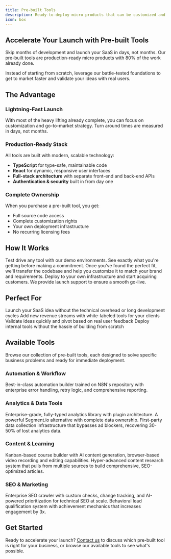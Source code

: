 ```yaml
---
title: Pre-built Tools
description: Ready-to-deploy micro products that can be customized and launched as your own SaaS
icon: box
---
```


## Accelerate Your Launch with Pre-built Tools

Skip months of development and launch your SaaS in days, not months. Our pre-built tools are production-ready micro products with 80% of the work already done.

<Card title="Why Pre-built Tools?" icon="zap">
  Instead of starting from scratch, leverage our battle-tested foundations to get to market faster and validate your ideas with real users.
</Card>

## The Advantage

### Lightning-Fast Launch
With most of the heavy lifting already complete, you can focus on customization and go-to-market strategy. Turn around times are measured in days, not months.

### Production-Ready Stack
All tools are built with modern, scalable technology:
- **TypeScript** for type-safe, maintainable code
- **React** for dynamic, responsive user interfaces
- **Full-stack architecture** with separate front-end and back-end APIs
- **Authentication & security** built in from day one

### Complete Ownership
When you purchase a pre-built tool, you get:
- Full source code access
- Complete customization rights
- Your own deployment infrastructure
- No recurring licensing fees

## How It Works

<Steps>
  <Step title="Try Before You Buy">
    Test drive any tool with our demo environments. See exactly what you're getting before making a commitment.
  </Step>

  <Step title="Purchase & Customize">
    Once you've found the perfect fit, we'll transfer the codebase and help you customize it to match your brand and requirements.
  </Step>

  <Step title="Launch Your SaaS">
    Deploy to your own infrastructure and start acquiring customers. We provide launch support to ensure a smooth go-live.
  </Step>
</Steps>

## Perfect For

<CardGroup cols={2}>
  <Card title="Entrepreneurs" icon="user-tie">
    Launch your SaaS idea without the technical overhead or long development cycles
  </Card>

  <Card title="Agencies" icon="building">
    Add new revenue streams with white-labeled tools for your clients
  </Card>

  <Card title="Startups" icon="rocket">
    Validate ideas quickly and pivot based on real user feedback
  </Card>

  <Card title="Enterprises" icon="building-columns">
    Deploy internal tools without the hassle of building from scratch
  </Card>
</CardGroup>

## Available Tools

Browse our collection of pre-built tools, each designed to solve specific business problems and ready for immediate deployment.

### Automation & Workflow

<Card title="N8N AI Workflow Generator" icon="robot" href="/pre-built-tools/tools/n8n-ai-workflow-generator">
  Best-in-class automation builder trained on N8N's repository with enterprise error handling, retry logic, and comprehensive reporting.
</Card>

### Analytics & Data Tools

<CardGroup cols={2}>
  <Card title="TypeScript Analytics Package" icon="chart-line" href="/pre-built-tools/tools/typescript-analytics-package">
    Enterprise-grade, fully-typed analytics library with plugin architecture. A powerful Segment.io alternative with complete data ownership.
  </Card>

  <Card title="Analytics Proxy Server" icon="server" href="/pre-built-tools/tools/analytics-proxy-server">
    First-party data collection infrastructure that bypasses ad blockers, recovering 30-50% of lost analytics data.
  </Card>
</CardGroup>

### Content & Learning

<CardGroup cols={2}>
  <Card title="AI Course Creation Platform" icon="graduation-cap" href="/pre-built-tools/tools/ai-course-creation-platform">
    Kanban-based course builder with AI content generation, browser-based video recording and editing capabilities.
  </Card>

  <Card title="Content Research Generator" icon="magnifying-glass" href="/pre-built-tools/tools/content-research-generator">
    Hyper-advanced content research system that pulls from multiple sources to build comprehensive, SEO-optimized articles.
  </Card>
</CardGroup>

### SEO & Marketing

<CardGroup cols={2}>
  <Card title="Automated Site Crawler" icon="spider" href="/pre-built-tools/tools/automated-site-crawler">
    Enterprise SEO crawler with custom checks, change tracking, and AI-powered prioritization for technical SEO at scale.
  </Card>

  <Card title="Gamification Lead Scoring" icon="trophy" href="/pre-built-tools/tools/gamification-lead-scoring">
    Behavioral lead qualification system with achievement mechanics that increases engagement by 3x.
  </Card>
</CardGroup>

## Get Started

Ready to accelerate your launch? [Contact us](/contact) to discuss which pre-built tool is right for your business, or browse our available tools to see what's possible.